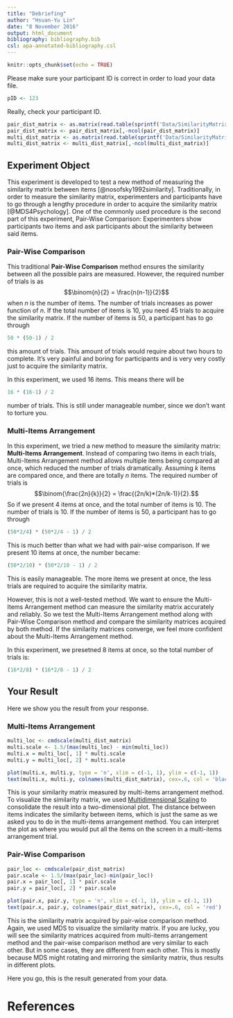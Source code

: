 ```yaml
---
title: "Debriefing"
author: "Hsuan-Yu Lin"
date: "8 November 2016"
output: html_document
bibliography: bibliography.bib
csl: apa-annotated-bibliography.csl
---
```



```r
knitr::opts_chunk$set(echo = TRUE)

```

Please make sure your participant ID is correct in order to load your data file. 
```r
pID <- 123
```
Really, check your participant ID.

```r
pair_dist_matrix <- as.matrix(read.table(sprintf('Data/SimilarityMatrix/PairWise_%03d_01.dat', pID), sep = '\t'))
pair_dist_matrix <- pair_dist_matrix[,-ncol(pair_dist_matrix)]
multi_dist_matrix <- as.matrix(read.table(sprintf('Data/SimilarityMatrix/MultiItemsArrangement_%03d_01.dat', pID), sep = '\t'))
multi_dist_matrix <- multi_dist_matrix[,-ncol(multi_dist_matrix)]
```

## Experiment Object
This experiment is developed to test a new method of measuring the similarity matrix between items [@nosofsky1992similarity]. Traditionally, in order to measure the similarity matrix, experimenters and participants have to go through a lengthy procedure in order to acquire the similarity matrix [@MDS4Psychology]. One of the commonly used procedure is the second part of this experiment, Pair-Wise Comparison: Experimenters show participants two items and ask participants about the similarity between said items. 

### Pair-Wise Comparison

This traditional __Pair-Wise Comparison__ method ensures the similarity between all the possible pairs are measured. However, the required number of trials is as 
$$\binom{n}{2} = \frac{n(n-1)}{2}$$
when $n$ is the number of items. The number of trials increases as power function of $n$. If the total number of items is $10$, you need $45$ trials to acquire the similarity matrix. If the number of items is $50$, a participant has to go through 

``` r
50 * (50-1) / 2
```
this amount of trials. This amount of trials would require about two hours to complete. It's very painful and boring for participants and is very very costly just to acquire the similarity matrix.

In this experiment, we used $16$ items. This means there will be

``` r
16 * (16-1) / 2
```
number of trials. This is still under manageable number, since we don't want to torture you.

### Multi-Items Arrangement
In this experiment, we tried a new method to measure the similarity matrix: __Multi-Items Arrangement__. Instead of comparing two items in each trials, Multi-Items Arrangement method allows multiple items being compared at once, which reduced the number of trials dramatically. Assuming $k$ items are compared once, and there are totally $n$ items. The required number of trials is 
$$\binom{\frac{2n}{k}}{2} = \frac{(2n/k)*(2n/k-1)}{2}.$$
So if we present $4$ items at once, and the total number of items is $10$. The number of trials is $10$. If the number of items is $50$, a participant has to go through
``` r
(50*2/4) * (50*2/4 - 1) / 2
```
This is much better than what we had with pair-wise comparison. If we present $10$ items at once, the number became:
``` r
(50*2/10) * (50*2/10 - 1) / 2
```
This is easily manageable. The more items we present at once, the less trials are required to acquire the similarity matrix.

However, this is not a well-tested method. We want to ensure the Multi-Items Arrangement method can measure the similarity matrix accurately and reliably. So we test the Multi-Items Arrangement method along with Pair-Wise Comparison method and compare the similarity matrices acquired by both method. If the similarity matrices converge, we feel more confident about the Multi-Items Arrangement method.

In this experiment, we presetned $8$ items at once, so the total number of trials is:
``` r
(16*2/8) * (16*2/8 - 1) / 2
```

## Your Result
Here we show you the result from your response.

### Multi-Items Arrangement
``` r
multi_loc <- cmdscale(multi_dist_matrix)
multi.scale <- 1.5/(max(multi_loc) - min(multi_loc))
multi.x = multi_loc[, 1] * multi.scale
multi.y = multi_loc[, 2] * multi.scale
```
``` r
plot(multi.x, multi.y, type = 'n', xlim = c(-1, 1), ylim = c(-1, 1))
text(multi.x, multi.y, colnames(multi_dist_matrix), cex=.6, col = 'black')
```

This is your similarity matrix measured by multi-items arrangement method. To visualize the similarity matrix, we used [Multidimensional Scaling](https://en.wikipedia.org/wiki/Multidimensional_scaling) to consolidate the result into a two-dimensional plot. The distance between items indicates the similarity between items, which is just the same as we asked you to do in the multi-items arrangement method. You can interpret the plot as where you would put all the items on the screen in a multi-items arrangement trial. 

### Pair-Wise Comparison
```r
pair_loc <- cmdscale(pair_dist_matrix)
pair.scale <- 1.5/(max(pair_loc)-min(pair_loc))
pair.x = pair_loc[, 1] * pair.scale
pair.y = pair_loc[, 2] * pair.scale
```
``` r
plot(pair.x, pair.y, type = 'n', xlim = c(-1, 1), ylim = c(-1, 1))
text(pair.x, pair.y, colnames(pair_dist_matrix), cex=.6, col = 'red')
```

This is the similarity matrix acquired by pair-wise comparison method. Again, we used MDS to visualize the similarity matrix. If you are lucky, you will see the similarity matrices acquired from multi-items arrangement method and the pair-wise comparison method are very similar to each other. But in some cases, they are different from each other. This is mostly because MDS might rotating and mirroring the similarity matrix, thus results in different plots. 

Here you go, this is the result generated from your data.

# References
